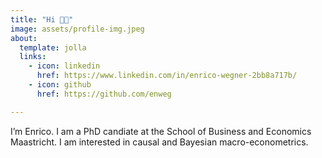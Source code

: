```yaml
---
title: "Hi 👋🏻"
image: assets/profile-img.jpeg
about:
  template: jolla
  links:
    - icon: linkedin
      href: https://www.linkedin.com/in/enrico-wegner-2bb8a717b/
    - icon: github
      href: https://github.com/enweg

---
```


::: {.about-info}

I'm Enrico. I am a PhD candiate at the School of Business and Economics Maastricht. I am interested in causal and Bayesian macro-econometrics. 

:::
